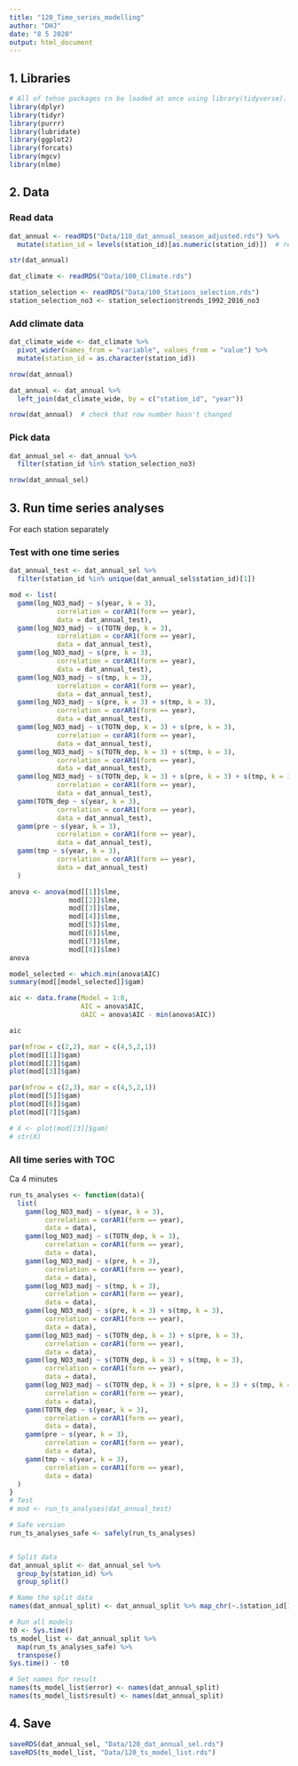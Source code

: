 ```yaml
---
title: "120_Time_series_modelling"
author: "DHJ"
date: "8 5 2020"
output: html_document
---
```



## 1. Libraries  
```r

# All of tehse packages cn be loaded at once using library(tidyverse). (I just like to be specific.)
library(dplyr)
library(tidyr)
library(purrr)
library(lubridate)
library(ggplot2)
library(forcats)
library(mgcv)
library(nlme)

```


## 2. Data  

### Read data
```r

dat_annual <- readRDS("Data/110_dat_annual_season_adjusted.rds") %>%
  mutate(station_id = levels(station_id)[as.numeric(station_id)])  # remove factor 

str(dat_annual)

dat_climate <- readRDS("Data/100_Climate.rds")

station_selection <- readRDS("Data/100_Stations_selection.rds")
station_selection_no3 <- station_selection$trends_1992_2016_no3

```

### Add climate data  
```r

dat_climate_wide <- dat_climate %>%
  pivot_wider(names_from = "variable", values_from = "value") %>%
  mutate(station_id = as.character(station_id))

nrow(dat_annual)

dat_annual <- dat_annual %>%
  left_join(dat_climate_wide, by = c("station_id", "year"))

nrow(dat_annual)  # check that row number hasn't changed

```

### Pick data  
```r

dat_annual_sel <- dat_annual %>%
  filter(station_id %in% station_selection_no3)

nrow(dat_annual_sel)

```



## 3. Run time series analyses  
For each station separately

### Test with one time series
```r

dat_annual_test <- dat_annual_sel %>%
  filter(station_id %in% unique(dat_annual_sel$station_id)[1])

mod <- list(
  gamm(log_NO3_madj ~ s(year, k = 3), 
            correlation = corAR1(form =∼ year),
            data = dat_annual_test),
  gamm(log_NO3_madj ~ s(TOTN_dep, k = 3), 
            correlation = corAR1(form =∼ year),
            data = dat_annual_test),
  gamm(log_NO3_madj ~ s(pre, k = 3), 
            correlation = corAR1(form =∼ year),
            data = dat_annual_test),
  gamm(log_NO3_madj ~ s(tmp, k = 3), 
            correlation = corAR1(form =∼ year),
            data = dat_annual_test),
  gamm(log_NO3_madj ~ s(pre, k = 3) + s(tmp, k = 3), 
            correlation = corAR1(form =∼ year),
            data = dat_annual_test),
  gamm(log_NO3_madj ~ s(TOTN_dep, k = 3) + s(pre, k = 3), 
            correlation = corAR1(form =∼ year),
            data = dat_annual_test),
  gamm(log_NO3_madj ~ s(TOTN_dep, k = 3) + s(tmp, k = 3), 
            correlation = corAR1(form =∼ year),
            data = dat_annual_test),
  gamm(log_NO3_madj ~ s(TOTN_dep, k = 3) + s(pre, k = 3) + s(tmp, k = 3), 
            correlation = corAR1(form =∼ year),
            data = dat_annual_test),
  gamm(TOTN_dep ~ s(year, k = 3), 
            correlation = corAR1(form =∼ year),
            data = dat_annual_test),
  gamm(pre ~ s(year, k = 3), 
            correlation = corAR1(form =∼ year),
            data = dat_annual_test),
  gamm(tmp ~ s(year, k = 3), 
            correlation = corAR1(form =∼ year),
            data = dat_annual_test)
  )

anova <- anova(mod[[1]]$lme, 
               mod[[2]]$lme,
               mod[[3]]$lme,
               mod[[4]]$lme,
               mod[[5]]$lme,
               mod[[6]]$lme,
               mod[[7]]$lme,
               mod[[8]]$lme)
anova

model_selected <- which.min(anova$AIC)
summary(mod[[model_selected]]$gam)

aic <- data.frame(Model = 1:8,
                  AIC = anova$AIC,
                  dAIC = anova$AIC - min(anova$AIC))

aic

par(mfrow = c(2,2), mar = c(4,5,2,1))
plot(mod[[1]]$gam)
plot(mod[[2]]$gam)
plot(mod[[3]]$gam)

par(mfrow = c(2,3), mar = c(4,5,2,1))
plot(mod[[5]]$gam)
plot(mod[[6]]$gam)
plot(mod[[7]]$gam)

# X <- plot(mod[[3]]$gam)
# str(X)

```

### All time series with TOC     
Ca 4 minutes  
```r

run_ts_analyses <- function(data){
  list(
    gamm(log_NO3_madj ~ s(year, k = 3), 
         correlation = corAR1(form =∼ year),
         data = data),
    gamm(log_NO3_madj ~ s(TOTN_dep, k = 3), 
         correlation = corAR1(form =∼ year),
         data = data),
    gamm(log_NO3_madj ~ s(pre, k = 3), 
         correlation = corAR1(form =∼ year),
         data = data),
    gamm(log_NO3_madj ~ s(tmp, k = 3), 
         correlation = corAR1(form =∼ year),
         data = data),
    gamm(log_NO3_madj ~ s(pre, k = 3) + s(tmp, k = 3), 
         correlation = corAR1(form =∼ year),
         data = data),
    gamm(log_NO3_madj ~ s(TOTN_dep, k = 3) + s(pre, k = 3), 
         correlation = corAR1(form =∼ year),
         data = data),
    gamm(log_NO3_madj ~ s(TOTN_dep, k = 3) + s(tmp, k = 3), 
         correlation = corAR1(form =∼ year),
         data = data),
    gamm(log_NO3_madj ~ s(TOTN_dep, k = 3) + s(pre, k = 3) + s(tmp, k = 3), 
         correlation = corAR1(form =∼ year),
         data = data),
    gamm(TOTN_dep ~ s(year, k = 3), 
         correlation = corAR1(form =∼ year),
         data = data),
    gamm(pre ~ s(year, k = 3), 
         correlation = corAR1(form =∼ year),
         data = data),
    gamm(tmp ~ s(year, k = 3), 
         correlation = corAR1(form =∼ year),
         data = data)
  )
}
# Test
# mod <- run_ts_analyses(dat_annual_test)

# Safe version
run_ts_analyses_safe <- safely(run_ts_analyses)


# Split data
dat_annual_split <- dat_annual_sel %>%
  group_by(station_id) %>%
  group_split()

# Name the split data
names(dat_annual_split) <- dat_annual_split %>% map_chr(~.$station_id[1])

# Run all models  
t0 <- Sys.time()
ts_model_list <- dat_annual_split %>%
  map(run_ts_analyses_safe) %>%
  transpose()
Sys.time() - t0  

# Set names for result
names(ts_model_list$error) <- names(dat_annual_split)
names(ts_model_list$result) <- names(dat_annual_split)

```


## 4. Save
```r

saveRDS(dat_annual_sel, "Data/120_dat_annual_sel.rds")
saveRDS(ts_model_list, "Data/120_ts_model_list.rds")

```


